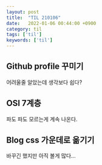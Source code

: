 ```yaml
---
layout: post
title:  "TIL 210106"
date:   2022-01-06 00:44:00 +0900
category: til
tags: ['til']
keywords: ['til']
---
```


## Github profile 꾸미기
어려울줄 알았는데 생각보다 쉽다?

## OSI 7계층
파도 파도 모르는게 계속 나온다.

## Blog css 가운데로 옮기기
바꾸긴 했지만 아직 볼게 많다...